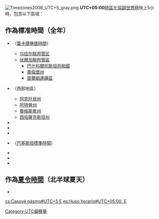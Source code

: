 {{Tz/utc-infobox}}
{{Time zones of Russia}}[[File:Timezones2008_UTC+5_gray.png|thumb]]
'''UTC+05:00'''[[時區|時區]]比[[協調世界時|協調世界時]]快上5小時，包含以下區域：

== 作為標准時間（全年） ==
*{{RUS}}（[[葉卡捷琳堡時間|葉卡捷琳堡時間]]）
**[[乌拉尔联邦管区|乌拉尔联邦管区]]
**[[伏爾加聯邦管區|伏爾加聯邦管區]]
***[[巴什科爾托斯坦共和國|巴什科爾托斯坦共和國]]
***[[奧倫堡州|奧倫堡州]]
***[[彼爾姆邊疆區|彼爾姆邊疆區]]
*{{KAZ}}（西部地區）
**[[阿克托貝州|阿克托貝州]]
**[[阿特勞州|阿特勞州]]
**[[曼格斯套州|曼格斯套州]]
**[[西哈薩克斯坦州|西哈薩克斯坦州]]
*{{UZB}}
*{{TJK}}
*{{TKM}}
*{{PAK}}（[[巴基斯坦標準時間|巴基斯坦標準時間]]）
*{{MDV}}
*{{ATF}}
*{{HMD}}
== 作為[[夏令時間|夏令時間]]（北半球夏天） ==
*{{AZE}}

{{時差表|+|5}}
{{timezones}}

[[Category:UTC偏移量|Category:UTC偏移量]]

[[cs:Časové_pásmo#UTC+5_E|cs:Časové pásmo#UTC+5 E]]
[[es:Huso_horario#UTC+05:00,_E|es:Huso horario#UTC+05:00, E]]